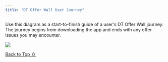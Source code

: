 ```yaml
---
title: "DT Offer Wall User Journey"
---
```


Use this diagram as a start-to-finish guide of a user's DT Offer Wall journey. The journey begins from downloading the app and ends with any offer issues you may encounter.

<Frame caption="Offer Wall User Journey-2.png">
  <img src="https://developer.digitalturbine.com/hc/article_attachments/10317134977180" />
</Frame>

[Back to Top ⇧](#top)

